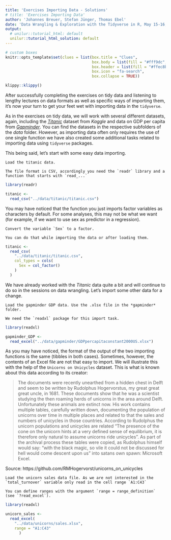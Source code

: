 ```yaml
---
title: 'Exercises Importing Data - Solutions'
# title: 'Exercises Importing Data'
author: 'Johannes Breuer, Stefan Jünger, Thomas Ebel'
date: 'Data Wrangling & Exploration with the Tidyverse in R, May 15-16, 2019'
output:
  # unilur::tutorial_html: default
  unilur::tutorial_html_solution: default
---
```


```r
# custom boxes
knitr::opts_template$set(clues = list(box.title = "Clues",
                                      box.body = list(fill = "#fff9dc", colour = "black"),
                                      box.header = list(fill = "#ffec8b", colour = "black"),
                                      box.icon = "fa-search",
                                      box.collapse = TRUE))
```

```r
klippy::klippy()
```

After successfully completing the exercises on tidy data and listening to lengthy lectures on data formats as well as specific ways of importing them, it's now your turn to get your feet wet with importing data in the `tidyverse`.

As in the exercises on tidy data, we will work with several different datasets, again, including the [*Titanic*](https://www.kaggle.com/c/titanic/overview) dataset from *Kaggle* and data on GDP per capita from [*Gapminder*](https://www.gapminder.org/). You can find the datasets in the respective subfolders of the *data* folder. However, as importing data often only requires the use of one single function we have also created some additional tasks related to importing data using `tidyverse` packages.

This being said, let's start with some easy data importing.

```block
Load the titanic data.
```

```block
The file format is CSV, accordingly you need the `readr` library and a function that starts with `read_...`
```

```r
library(readr)

titanic <-
  read_csv("../data/titanic/titanic.csv")
```

You may have noticed that the function you just imports factor variables as characters by default. For some analyses, this may not be what we want (for example, if we want to use sex as predictor in a regression).

```block
Convert the variable `Sex` to a factor.
```

```block
You can do that while importing the data or after loading them.
```

```r
titanic <-
  read_csv(
    "../data/titanic/titanic.csv",
    col_types = cols(
      Sex = col_factor()
    )
  )
```

We have already worked with the *Titanic* data quite a bit and will continue to do so in the sessions on data wrangling. Let's import some other data for a change.

```block
Load the gapminder GDP data. Use the .xlsx file in the *gapminder* folder.
```

```block
We need the `readxl` package for this import task.
```

```r
library(readxl)

gapminder_GDP <-
  read_excel("../data/gapminder/GDPpercapitaconstant2000US.xlsx")
```

As you may have noticed, the format of the output of the two importing functions is the same (tibbles in both cases). Sometimes, however, the contents of an Excel file are not that easy to import. We will illustrate this with the help of the `Unicorns on Unicycles` dataset. This is what is known about this data according to its creator:

> The documents were recently unearthed from a hidden chest in Delft and seem to be written by Rudolphus Hogervorstus, my great great great uncle, in 1681. These documents show that he was a scientist studying the then roaming herds of unicorns in the area around Delft. Unfortunately these animals are extinct now.
> His work contains multiple tables, carefully written down, documenting the population of unicorns over time in multiple places and related to that the sales and numbers of unicycles in those countries.
> According to Rudolphus the unicorn populations and unicycles are related "The presence of the cone on the unicorn hints at a very defined sense of equilibrium, it is therefore only natural to assume unicorns ride unicycles".
> As part of the archival process these tables were copied, as Rudolphus himself would say: "with the black magic, so vile it could not be discussed for hell would come descent upon us" into satans own spawn: Microsoft Excel.

Source: https://github.com/RMHogervorst/unicorns_on_unicycles

```block
Load the unicorn sales data file. As we are not interested in the `total_turnover` variable only read in the cell range `A1:C43`
```

```block
You can define ranges with the argument `range = range_definition` (see `?read_excel`).
```

```r
library(readxl)

unicorn_sales <-
  read_excel(
    "../data/unicorns/sales.xlsx",
    range = "A1:C43"
      )
```